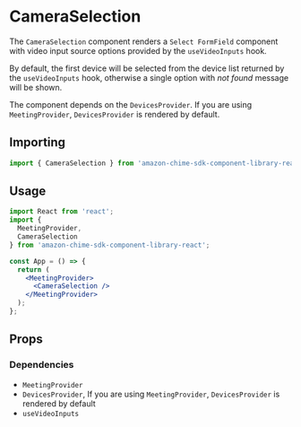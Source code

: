 
<Meta title="SDK Components/DeviceSelection/Camera/CameraSelection" />

# CameraSelection

The `CameraSelection` component renders a `Select FormField` component with video input source options provided by the `useVideoInputs` hook.

By default, the first device will be selected from the device list returned by the `useVideoInputs` hook, otherwise a single option with _not found_ message will be shown.

The component depends on the `DevicesProvider`. If you are using `MeetingProvider`, `DevicesProvider` is rendered by default.

## Importing

```javascript
import { CameraSelection } from 'amazon-chime-sdk-component-library-react';
```

## Usage

```jsx
import React from 'react';
import {
  MeetingProvider,
  CameraSelection
} from 'amazon-chime-sdk-component-library-react';

const App = () => {
  return (
    <MeetingProvider>
      <CameraSelection />
    </MeetingProvider>
  );
};
```

## Props

<Props of={CameraSelection} />

### Dependencies

- `MeetingProvider`
- `DevicesProvider`, If you are using `MeetingProvider`, `DevicesProvider` is rendered by default
- `useVideoInputs`
